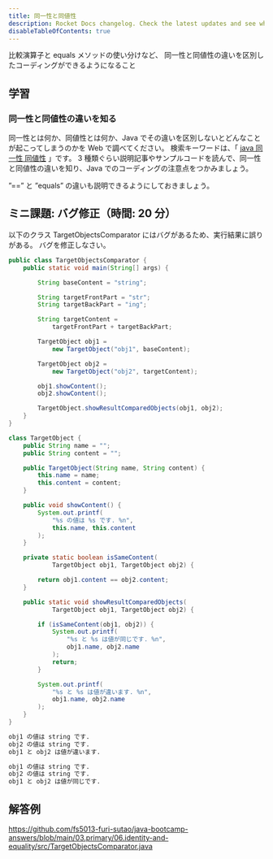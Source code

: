 ```yaml
---
title: 同一性と同値性
description: Rocket Docs changelog. Check the latest updates and see what's new.
disableTableOfContents: true
---
```


<p class="goal">
  比較演算子と equals メソッドの使い分けなど、
  同一性と同値性の違いを区別したコーディングができるようになること
</p>

## 学習

### 同一性と同値性の違いを知る

同一性とは何か、同値性とは何か、Java でその違いを区別しないとどんなことが起こってしまうのかを Web で調べてください。
検索キーワードは、「 [java 同一性 同値性](https://www.google.com/search?q=java+同一性+同値性) 」です。
3 種類ぐらい説明記事やサンプルコードを読んで、同一性と同値性の違いを知り、Java でのコーディングの注意点をつかみましょう。

”==” と ”equals” の違いも説明できるようにしておきましょう。

## ミニ課題: バグ修正（時間: 20 分）

以下のクラス TargetObjectsComparator にはバグがあるため、実行結果に誤りがある。
バグを修正しなさい。

```java title=src/TargetObjectsComparator.java
public class TargetObjectsComparator {
    public static void main(String[] args) {

        String baseContent = "string";

        String targetFrontPart = "str";
        String targetBackPart = "ing";

        String targetContent =
            targetFrontPart + targetBackPart;

        TargetObject obj1 =
            new TargetObject("obj1", baseContent);

        TargetObject obj2 =
            new TargetObject("obj2", targetContent);

        obj1.showContent();
        obj2.showContent();

        TargetObject.showResultComparedObjects(obj1, obj2);
    }
}

class TargetObject {
    public String name = "";
    public String content = "";

    public TargetObject(String name, String content) {
        this.name = name;
        this.content = content;
    }

    public void showContent() {
        System.out.printf(
            "%s の値は %s です. %n",
            this.name, this.content
        );
    }

    private static boolean isSameContent(
            TargetObject obj1, TargetObject obj2) {

        return obj1.content == obj2.content;
    }

    public static void showResultComparedObjects(
            TargetObject obj1, TargetObject obj2) {

        if (isSameContent(obj1, obj2)) {
            System.out.printf(
                "%s と %s は値が同じです. %n",
                obj1.name, obj2.name
            );
            return;
        }

        System.out.printf(
            "%s と %s は値が違います. %n",
            obj1.name, obj2.name
        );
    }
}

```

```txt title=バグ修正前の実行結果
obj1 の値は string です.
obj2 の値は string です.
obj1 と obj2 は値が違います.
```

```txt title=正しい実行結果
obj1 の値は string です.
obj2 の値は string です.
obj1 と obj2 は値が同じです.
```

## 解答例

https://github.com/fs5013-furi-sutao/java-bootcamp-answers/blob/main/03.primary/06.identity-and-equality/src/TargetObjectsComparator.java
